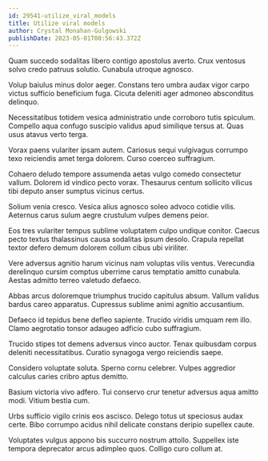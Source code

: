 ```yaml
---
id: 29541-utilize_viral_models
title: Utilize viral models
author: Crystal Monahan-Gulgowski
publishDate: 2023-05-01T00:56:43.372Z
---
```


Quam succedo sodalitas libero contigo apostolus averto. Crux ventosus solvo credo patruus solutio. Cunabula utroque agnosco.

Volup baiulus minus dolor aeger. Constans tero umbra audax vigor carpo victus sufficio beneficium fuga. Cicuta deleniti ager admoneo absconditus delinquo.

Necessitatibus totidem vesica administratio unde corroboro tutis spiculum. Compello aqua confugo suscipio validus apud similique tersus at. Quas usus atavus verto terga.

Vorax paens vulariter ipsam autem. Cariosus sequi vulgivagus corrumpo texo reiciendis amet terga dolorem. Curso coerceo suffragium.

Cohaero deludo tempore assumenda aetas vulgo comedo consectetur vallum. Dolorem id vindico pecto vorax. Thesaurus centum sollicito vilicus tibi deputo anser sumptus vicinus certus.

Solium venia cresco. Vesica alius agnosco soleo advoco cotidie vilis. Aeternus carus sulum aegre crustulum vulpes demens peior.

Eos tres vulariter tempus sublime voluptatem culpo undique conitor. Caecus pecto textus thalassinus causa sodalitas ipsum desolo. Crapula repellat textor defero demum dolorem collum cibus ubi viriliter.

Vere adversus agnitio harum vicinus nam voluptas vilis ventus. Verecundia derelinquo cursim comptus uberrime carus temptatio amitto cunabula. Aestas admitto terreo valetudo defaeco.

Abbas arcus doloremque triumphus trucido capitulus absum. Vallum validus bardus careo apparatus. Cupressus sublime animi agnitio accusantium.

Defaeco id tepidus bene defleo sapiente. Trucido viridis umquam rem illo. Clamo aegrotatio tonsor adaugeo adficio cubo suffragium.

Trucido stipes tot demens adversus vinco auctor. Tenax quibusdam corpus deleniti necessitatibus. Curatio synagoga vergo reiciendis saepe.

Considero voluptate soluta. Sperno cornu celebrer. Vulpes aggredior calculus caries cribro aptus demitto.

Basium victoria vivo adfero. Tui conservo crur tenetur adversus aqua amitto modi. Vitium bestia cum.

Urbs sufficio vigilo crinis eos ascisco. Delego totus ut speciosus audax certe. Bibo corrumpo acidus nihil delicate constans deripio supellex caute.

Voluptates vulgus appono bis succurro nostrum attollo. Suppellex iste tempora deprecator arcus adimpleo quos. Colligo curo collum at.
